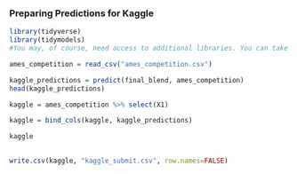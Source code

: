 ### Preparing Predictions for Kaggle

```{r}
library(tidyverse)
library(tidymodels)
#You may, of course, need access to additional libraries. You can take of that
```

```{r}
ames_competition = read_csv("ames_competition.csv")
```


```{r}
kaggle_predictions = predict(final_blend, ames_competition)
head(kaggle_predictions)
```

```{r}
kaggle = ames_competition %>% select(X1) 

kaggle = bind_cols(kaggle, kaggle_predictions)

kaggle
  
```

```{r}
write.csv(kaggle, "kaggle_submit.csv", row.names=FALSE)
```

  
